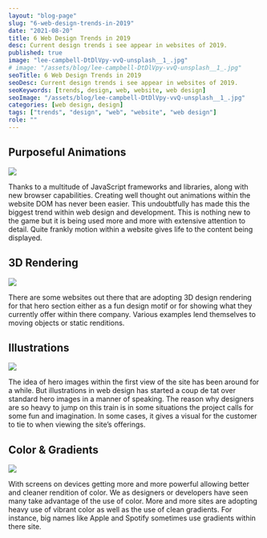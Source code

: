 ```yaml
---
layout: "blog-page"
slug: "6-web-design-trends-in-2019"
date: "2021-08-20"
title: 6 Web Design Trends in 2019
desc: Current design trends i see appear in websites of 2019.
published: true
image: "lee-campbell-DtDlVpy-vvQ-unsplash__1_.jpg"
# image: "/assets/blog/lee-campbell-DtDlVpy-vvQ-unsplash__1_.jpg"
seoTitle: 6 Web Design Trends in 2019
seoDesc: Current design trends i see appear in websites of 2019.
seoKeywords: [trends, design, web, website, web design]
seoImage: "/assets/blog/lee-campbell-DtDlVpy-vvQ-unsplash__1_.jpg"
categories: [web design, design]
tags: ["trends", "design", "web", "website", "web design"]
role: ""
---
```


## Purposeful Animations

![](/assets/blog/0_Src2uyUU6zQFaGsB__1_.gif)

Thanks to a multitude of JavaScript frameworks and libraries, along with new browser capabilities. Creating well thought out animations within the website DOM has never been easier. This undoubtfully has made this the biggest trend within web design and development. This is nothing new to the game but it is being used more and more with extensive attention to detail. Quite frankly motion within a website gives life to the content being displayed.

## 3D Rendering

![](/assets/blog/image_processing20190918-2159-1tzca9b-1400x1050.jpg)

There are some websites out there that are adopting 3D design rendering for that hero section either as a fun design motif or for showing what they currently offer within there company. Various examples lend themselves to moving objects or static renditions.

## Illustrations

![](/assets/blog/0_XlGHb9FPp4752PM2__1_.png)

The idea of hero images within the first view of the site has been around for a while. But illustrations in web design has started a coup de tat over standard hero images in a manner of speaking. The reason why designers are so heavy to jump on this train is in some situations the project calls for some fun and imagination. In some cases, it gives a visual for the customer to tie to when viewing the site’s offerings.

## Color & Gradients

![](/assets/blog/Spotify-2015-2-1400x713.jpg)

With screens on devices getting more and more powerful allowing better and cleaner rendition of color. We as designers or developers have seen many take advantage of the use of color. More and more sites are adopting heavy use of vibrant color as well as the use of clean gradients. For instance, big names like Apple and Spotify sometimes use gradients within there site.
